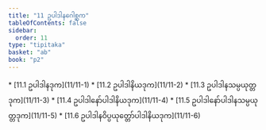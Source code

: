 ```yaml
---
title: "11 ဥပါဒါနဂေါစ္ဆက"
tableOfContents: false
sidebar:
  order: 11
type: "tipitaka"
basket: "ab"
book: "p2"
---
```



<DynamicBreadcrumb />



<TableOfContents book="p2" section="11">
* [11.1 ဥပါဒါနဒုက](11/11-1)
* [11.2 ဥပါဒါနိယဒုက](11/11-2)
* [11.3 ဥပါဒါနသမ္ပယုတ္တဒုက](11/11-3)
* [11.4 ဥပါဒါနော်ပါဒါနိယဒုက](11/11-4)
* [11.5 ဥပါဒါနော်ပါဒါနသမ္ပယုတ္တဒုက](11/11-5)
* [11.6 ဥပါဒါနဝိပ္ပယုတ္တော်ပါဒါနိယဒုက](11/11-6)
</TableOfContents>